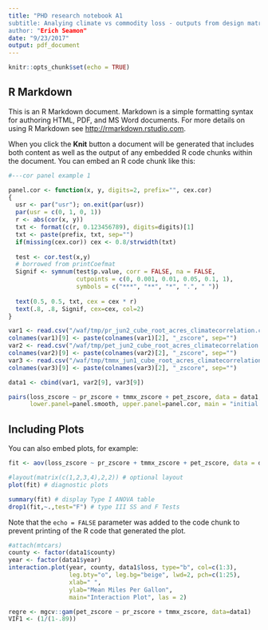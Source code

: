 ```yaml
---
title: "PHD research notebook A1 
subtitle: Analying climate vs commodity loss - outputs from design matrix correlations
author: "Erich Seamon"
date: "9/23/2017"
output: pdf_document
---
```


```r
knitr::opts_chunk$set(echo = TRUE)
```

## R Markdown

This is an R Markdown document. Markdown is a simple formatting syntax for authoring HTML, PDF, and MS Word documents. For more details on using R Markdown see <http://rmarkdown.rstudio.com>.

When you click the **Knit** button a document will be generated that includes both content as well as the output of any embedded R code chunks within the document. You can embed an R code chunk like this:

```r

#---cor panel example 1

panel.cor <- function(x, y, digits=2, prefix="", cex.cor) 
{
  usr <- par("usr"); on.exit(par(usr)) 
  par(usr = c(0, 1, 0, 1)) 
  r <- abs(cor(x, y)) 
  txt <- format(c(r, 0.123456789), digits=digits)[1] 
  txt <- paste(prefix, txt, sep="") 
  if(missing(cex.cor)) cex <- 0.8/strwidth(txt) 
  
  test <- cor.test(x,y) 
  # borrowed from printCoefmat
  Signif <- symnum(test$p.value, corr = FALSE, na = FALSE, 
                   cutpoints = c(0, 0.001, 0.01, 0.05, 0.1, 1),
                   symbols = c("***", "**", "*", ".", " ")) 
  
  text(0.5, 0.5, txt, cex = cex * r) 
  text(.8, .8, Signif, cex=cex, col=2) 
}

var1 <- read.csv("/waf/tmp/pr_jun2_cube_root_acres_climatecorrelation.csv")
colnames(var1)[9] <- paste(colnames(var1)[2], "_zscore", sep="")
var2 <- read.csv("/waf/tmp/pet_jun2_cube_root_acres_climatecorrelation.csv")
colnames(var2)[9] <- paste(colnames(var2)[2], "_zscore", sep="")
var3 <- read.csv("/waf/tmp/tmmx_jun1_cube_root_acres_climatecorrelation.csv")
colnames(var3)[9] <- paste(colnames(var3)[2], "_zscore", sep="")

data1 <- cbind(var1, var2[9], var3[9])

pairs(loss_zscore ~ pr_zscore + tmmx_zscore + pet_zscore, data = data1,
      lower.panel=panel.smooth, upper.panel=panel.cor, main = "initial pairs plot")

```

## Including Plots

You can also embed plots, for example:

```r

fit <- aov(loss_zscore ~ pr_zscore + tmmx_zscore + pet_zscore, data = data1)

#layout(matrix(c(1,2,3,4),2,2)) # optional layout 
plot(fit) # diagnostic plots

summary(fit) # display Type I ANOVA table
drop1(fit,~.,test="F") # type III SS and F Tests

```

Note that the `echo = FALSE` parameter was added to the code chunk to prevent printing of the R code that generated the plot.

```r

#attach(mtcars)
county <- factor(data1$county)
year <- factor(data1$year)
interaction.plot(year, county, data1$loss, type="b", col=c(1:3), 
                 leg.bty="o", leg.bg="beige", lwd=2, pch=c(1:25),	
                 xlab=" ", 
                 ylab="Mean Miles Per Gallon", 
                 main="Interaction Plot", las = 2)


```




```r

regre <- mgcv::gam(pet_zscore ~ pr_zscore + tmmx_zscore, data=data1)
VIF1 <- (1/(1-.89))





```